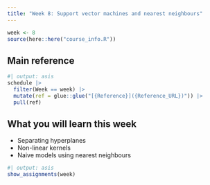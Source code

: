 ```yaml
---
title: "Week 8: Support vector machines and nearest neighbours"
---
```


```r
week <- 8
source(here::here("course_info.R"))
```

## Main reference

```r
#| output: asis
schedule |>
  filter(Week == week) |>
  mutate(ref = glue::glue("[{Reference}]({Reference_URL})")) |>
  pull(ref)
```

## What you will learn this week

* Separating hyperplanes
* Non-linear kernels
* Naive models using nearest neighbours

```r
#| output: asis
show_assignments(week)
```
